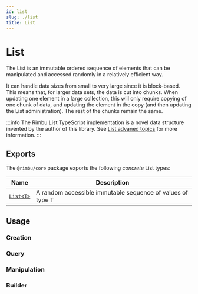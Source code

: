 ```yaml
---
id: list
slug: ./list
title: List
---
```



# List

The List is an immutable ordered sequence of elements that can be manipulated and accessed randomly in a relatively efficient way.

It can handle data sizes from small to very large since it is block-based. This means that, for larger data sets, the data is cut into chunks. When updating one element in a large collection, this will only require copying of one chunk of data, and updating the element in the copy (and then updating the List administration). The rest of the chunks remain the same.

:::info
The Rimbu List TypeScript implementation is a novel data structure invented by the author of this library. See [List advaned topics](/docs/advanced/list) for more information.
:::

## Exports

The `@rimbu/core` package exports the following _concrete_ List types:

| Name                                        | Description                                                |
| ------------------------------------------- | ---------------------------------------------------------- |
| [`List<T>`](/api/rimbu/list/List/namespace) | A random accessible immutable sequence of values of type T |

## Usage

### Creation

<SandBox path="list/create.ts" />

### Query

<SandBox path="list/query.ts" />

### Manipulation

<SandBox path="list/manipulation.ts" />

### Builder

<SandBox path="list/build.ts" />

